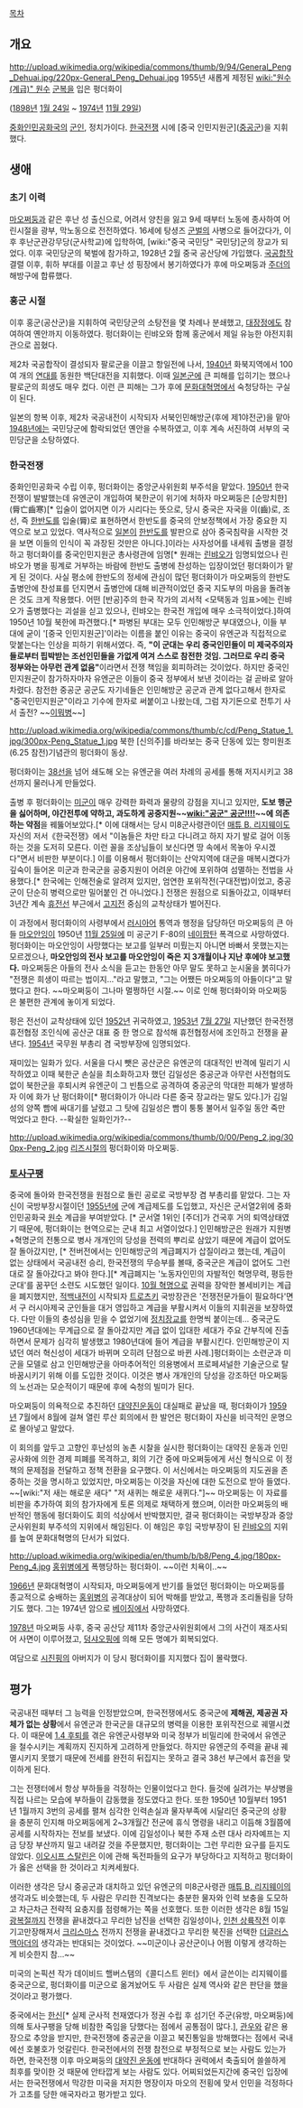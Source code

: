 [[목차]]

== 개요 ==
http://upload.wikimedia.org/wikipedia/commons/thumb/9/94/General_Peng_Dehuai.jpg/220px-General_Peng_Dehuai.jpg
1955년 새롭게 제정된 [[wiki:"원수(계급)"  원수]] [[군복]]을 입은 펑더화이

{{{+1 彭德怀·彭德懷(팽덕회) / Péng Déhuái}}} ([[1898년]] [[1월 24일]] ~ [[1974년]] [[11월 29일]])

[[중화인민공화국]]의 [[군인]], 정치가이다. [[한국전쟁]] 시에 [중국 인민지원군]([[중공군]])을 지휘했다.

== 생애 ==
=== 초기 이력 ===
[[마오쩌둥]]과 같은 후난 성 출신으로, 어려서 양친을 잃고 9세 때부터 노동에 종사하여 어린시절을 광부, 막노동으로 전전하였다. 16세에 탕셩즈 [[군벌]]의 사병으로 들어갔다가, 이후 후난군관강무당(군사학교)에 입학하여, [wiki:"중국 국민당" 국민당]군의 장교가 되었다. 이후 국민당군의 북벌에 참가하고, 1928년 2월 중국 공산당에 가입했다. [[국공합작]] 결렬 이후, 휘하 부대를 이끌고 후난 성 핑장에서 봉기하였다가 후에 마오쩌둥과 [[주더]]의 해방구에 합류했다.

=== 홍군 시절 ===
이후 홍군(공산군)을 지휘하여 국민당군의 소탕전을 몇 차례나 분쇄했고, [[대장정]]에도 참여하여 옌안까지 이동하였다. 펑더화이는 린뱌오와 함께 홍군에서 제일 유능한 야전지휘관으로 꼽혔다. 

제2차 국공합작이 결성되자 팔로군을 이끌고 항일전에 나서, [[1940년]] 화북지역에서 100여 개의 [[연대]]를 동원한 백단대전을 지휘했다. 이때 [[일본군]]에 큰 피해를 입히기는 했으나 팔로군의 희생도 매우 컸다. 이런 큰 피해는 그가 후에 [[문화대혁명]]에서 숙청당하는 구실이 된다.

일본의 항복 이후, 제2차 국공내전이 시작되자 서북인민해방군(후에 제1야전군)을 맡아 [[1948년]]에는 국민당군에 함락되었던 옌안을 수복하였고, 이후 계속 서진하여 서부의 국민당군을 소탕하였다.

=== 한국전쟁 ===
중화인민공화국 수립 이후, 펑더화이는 중앙군사위원회 부주석을 맡았다. [[1950년]] 한국전쟁이 발발했는데 유엔군이 개입하여 북한군이 위기에 처하자 마오쩌둥은 [순망치한](脣亡齒寒)[* 입술이 없어지면 이가 시리다는 뜻으로, 당시 중국은 자국을 이(齒)로, 조선, 즉 [[한반도]]를 입술(脣)로 표현하면서 한반도를 중국의 안보정책에서 가장 중요한 지역으로 보고 있었다. 역사적으로 [[일본]]이 [[한반도]]를 발판으로 삼아 중국침략을 시작한 것을 보면 이들의 인식이 꼭 과장된 것만은 아니다.]이라는 사자성어를 내세워 출병을 결정하고 펑더화이를 중국인민지원군 총사령관에 임명[* 원래는 [[린뱌오]]가 임명되었으나 린뱌오가 병을 핑계로 거부하는 바람에 한반도 출병에 찬성하는 입장이었던 펑더화이가 맡게 된 것이다. 사실 평소에 한반도의 정세에 관심이 많던 펑더화이가 마오쩌둥의 한반도 출병안에 찬성표를 던지면서 출병안에 대해 비관적이었던 중국 지도부의 마음을 돌려놓은 것도 크게 작용했다. 어떤 [반공]주의 한국 작가의 괴서적 <모택동과 임표>에는 린뱌오가 출병했다는 괴설을 싣고 있으나, 린뱌오는 한국전 개입에 매우 소극적이었다.]하여 1950년 10월 북한에 파견했다.[* 파병된 부대는 모두 인민해방군 부대였으나, 이들 부대에 굳이 '[중국 인민지원군]'이라는 이름을 붙인 이유는 중국이 유엔군과 직접적으로 맞붙는다는 인상을 피하기 위해서였다. 즉, '''"이 군대는 우리 중국인민들이 미 제국주의자들로부터 핍박받는 조선인민들을 가없게 여겨 스스로 참전한 것임. 그러므로 우리 중국 정부와는 아무런 관계 없음"'''이라면서 전쟁 책임을 회피하려는 것이었다. 하지만 중국인민지원군이 참가하자마자 유엔군은 이들이 중국 정부에서 보낸 것이라는 걸 곧바로 알아차렸다.  참전한 중공군 공군도 자기네들은 인민해방군 공군과 관계 없다고해서 한자로 "중국인민지원군"이라고 기수에 한자로 써붙이고 나왔는데, 그럼 자기돈으로 전투기 사서 출전? ~~[[이뭐병]]~~] 

http://upload.wikimedia.org/wikipedia/commons/thumb/c/cd/Peng_Statue_1.jpg/300px-Peng_Statue_1.jpg
북한 [신의주]를 바라보는 중국 단동에 있는 항미원조(6.25 참전)기념관의 펑더화이 동상.

펑더화이는 [[38선]]을 넘어 쇄도해 오는 유엔군을 여러 차례의 공세를 통해 저지시키고 38선까지 물러나게 만들었다.  

출병 후 펑더화이는 [[미군]]이 매우 강력한 화력과 물량의 강점을 지니고 있지만, '''도보 행군을 싫어하며, 야간전투에 약하고, 과도하게 공중지원~~[[wiki:"공군" 공군!!!!]]~~에 의존하는 약점'''을 꿰뚫어보았다.[* 이에 대해서는 당시 미8군사령관이던 [[매튜 B. 리지웨이]]도 자신의 저서《한국전쟁》에서 "이놈들은 차만 타고 다니려고 하지 자기 발로 걸어 이동하는 것을 도저히 모른다. 이런 꼴을 조상님들이 보신다면 땅 속에서 목놓아 우시겠다"면서 비판한 부분이다.] 이를 이용해서 펑더화이는 산악지역에 대군을 매복시켰다가 깊숙이 들어온 미군과 한국군을 공중지원이 어려운 야간에 포위하여 섬멸하는 전법을 사용했다.[* 한국에는 인해전술로 알려져 있지만, 엄연한 포위작전(구대전법)이었고, 중공군이 단순히 병력으로만 밀어붙인 건 아니었다.] 전쟁은 원점으로 되돌아갔고, 이때부터 3년간 계속 [[휴전선]] 부근에서 [[고지전]] 중심의 교착상태가 벌어진다.

이 과정에서 펑더화이의 사령부에서 [[러시아어]] 통역과 행정을 담당하던 마오쩌둥의 큰 아들 [[마오안잉]]이 1950년 [[11월 25일]]에 미 공군기 F-80의 [[네이팜탄]] 폭격으로 사망하였다. 펑더화이는 마오안잉이 사망했다는 보고를 일부러 미뤘는지 아니면 바빠서 못했는지는 모르겠으나, '''마오안잉의 전사 보고를 마오안잉이 죽은 지 3개월이나 지난 후에야 보고했다.''' 마오쩌둥은 아들의 전사 소식을 듣고는 한동안 아무 말도 못하고 눈시울을 붉히다가 "전쟁은 희생이 따르는 법이지..."라고 말했고, "그는 어쨌든 마오쩌둥의 아들이다"고 말했다고 한다. ~~마오쩌둥이 그나마 멀쩡하던 시절.~~ 이로 인해 펑더화이와 마오쩌둥은 불편한 관계에 놓이게 되었다. 

펑은 전선이 교착상태에 있던 [[1952년]] 귀국하였고, [[1953년]] [[7월 27일]] 지난했던 한국전쟁 휴전협정 조인식에 공산군 대표 중 한 명으로 참석해 휴전협정서에 조인하고 전쟁을 끝낸다. [[1954년]] 국무원 부총리 겸 국방부장에 임명되었다. 

재미있는 일화가 있다. 서울을 다시 뺏은 공산군은 유엔군의 대대적인 반격에 밀리기 시작하였고 이때 북한군 손실을 최소화하고자 했던 김일성은 중공군과 아무런 사전협의도 없이 북한군을 후퇴시켜 유엔군이 그 빈틈으로 공격하여 중공군의 막대한 피해가 발생하자 이에 화가 난 펑더화이[* 평더화이가 아니라 다른 중국 장교라는 말도 있다.]가 김일성의 양쪽 빰에 싸대기를 날렸고 그 탓에 김일성은 빰이 퉁퉁 불어서 일주일 동안 죽만 먹었다고 한다. --확실한 일화인가?--

http://upload.wikimedia.org/wikipedia/commons/thumb/0/00/Peng_2.jpg/300px-Peng_2.jpg
[[리즈시절]]의 펑더화이와 마오쩌둥.

=== [[토사구팽]] ===
중국에 돌아와 한국전쟁을 원점으로 돌린 공로로 국방부장 겸 부총리를 맡았다. 그는 자신이 국방부장시절이던  [[1955년]]에 군에 계급제도를 도입했고, 자신은 군서열2위에 중화인민공화국 [[원수]] 계급을 부여받았다. [* 군서열 1위인 [주더]가 건국후 거의 퇴역상태였기 때문에, 펑더화이는 현역으로는 군내 최고 서열이었다.] 인민해방군은 원래가 지원병+혁명군의 전통으로 병사 개개인의 당성을 전력의 뿌리로 삼았기 때문에 계급이 없어도 잘 돌아갔지만,  [* 전버전에서는 인민해방군의 계급폐지가 삽질이라고 했는데, 계급이 없는 상태에서 국공내전 승리, 한국전쟁의 무승부를 볼때, 중국군은 계급이 없어도 그런대로 잘 돌아갔다고 봐야 한다.][* 계급폐지는 '노동자인민의 자발적인 혁명무력, 평등한 군대'를 꿈꾸던 소련도 시도했던 일이다. [[10월 혁명]]으로 권력을 장악한 볼세비키는 계급을 폐지했지만, [[적백내전]]이 시작되자 [[트로츠키]] 국방장관은 '전쟁전문가들이 필요하다'면서 구 러시아제국 군인들을 대거 영입하고 계급을 부활시켜서 이들의 지휘권을 보장하였다. 다만 이들의 충성심을 믿을 수 없었기에 [[정치장교]]를 한명씩 붙이는데... 중국군도 1960년대에는 무계급으로 잘 돌아갔지만 계급 없이 입대한 세대가 주요 간부직에 진출하면서 문제가 심각히 발생했고 1980년대에 들어 계급을 부활시킨다. 인민해방군이 지녔던 여러 혁신성이 세대가 바뀌며 오히려 단점으로 바뀐 사례.]펑더화이는 소련군과 미군을 모델로 삼고 인민해방군을 아마추어적인 의용병에서 프로페셔널한 기술군으로 탈바꿈시키기 위해 이를 도입한 것이다. 이것은 병사 개개인의 당성을 강조하던 마오쩌둥의 노선과는 모순적이기 때문에 후에 숙청의 빌미가 된다. 

마오쩌둥이 의욕적으로 추진하던 [[대약진운동]]이 대실패로 끝났을 때, 펑더화이가 [[1959년]] 7월에서 8월에 걸쳐 열린 루산 회의에서 한 발언은 펑더화이 자신을 비극적인 운명으로 몰아넣고 말았다.

이 회의를 앞두고 고향인 후난성의 농촌 시찰을 실시한 펑더화이는 대약진 운동과 인민공사화에 의한 경제 피폐를 목격하고, 회의 기간 중에 마오쩌둥에게 서신 형식으로 이 정책의 문제점을 전달하고 정책 전환을 요구했다. 이 서신에서는 마오쩌둥의 지도권을 존중하는 것을 명시하고 있었지만, 마오쩌둥는 이것을 자신에 대한 도전으로 받아 들였다. ~~[wiki:"저 새는 해로운 새다" "저 새퀴는 해로운 새퀴다."]~~ 마오쩌둥는 이 자료를 비판을 추가하여 회의 참가자에게 토론 의제로 채택하게 했으며, 이러한 마오쩌둥의 배반적인 행동에 펑더화이도 회의 석상에서 반박했지만, 결국 펑더화이는 국방부장과 중앙군사위원회 부주석의 지위에서 해임된다. 이 해임은 후임 국방부장이 된 [[린뱌오]]의 지위를 높여 문화대혁명의 단서가 되었다.

http://upload.wikimedia.org/wikipedia/en/thumb/b/b8/Peng_4.jpg/180px-Peng_4.jpg
[[홍위병]]에게 폭행당하는 펑더화이. ~~이런 치욕이..~~

[[1966년]] 문화대혁명이 시작되자, 마오쩌둥에게 반기를 들었던 펑더화이는 마오쩌둥를 종교적으로 숭배하는 [[홍위병]]의 공격대상이 되어 박해를 받았고, 폭행과 조리돌림을 당하기도 했다. 그는 1974년 암으로 [[베이징]]에서 사망하였다.

[[1978년]] 마오쩌둥 사후, 중국 공산당 제11차 중앙군사위원회에서 그의 사건이 재조사되어 사면이 이루어졌고, [[덩샤오핑]]에 의해 모든 명예가 회복되었다.

여담으로 [[시진핑]]의 아버지가 이 당시 펑더화이를 지지했다 집이 몰락했다.

== 평가 ==
국공내전 때부터 그 능력을 인정받았으며, 한국전쟁에서도 중국군에 '''제해권, 제공권 자체가 없는 상황'''에서 유엔군과 한국군을 대규모의 병력을 이용한 포위작전으로 궤멸시켰다. 이 때문에 [[1.4 후퇴]]를 겪은 유엔군사령부와 미국 정부가 비밀리에 한국에서 유엔군을 철수시키는 계획까지 진지하게 고려하게 만들었다. 하지만 유엔군의 주력을 끝내 궤멸시키지 못했기 때문에 전세를 완전히 뒤집지는 못하고 결국 38선 부근에서 휴전을 맞이하게 된다.

그는 전쟁터에서 항상 부하들을 걱정하는 인물이었다고 한다. 들것에 실려가는 부상병을 직접 나르는 모습에 부하들이 감동했을 정도였다고 한다. 또한 1950년 10월부터 1951년 1월까지 3번의 공세를 펼쳐 심각한 인력손실과 물자부족에 시달리던 중국군의 상황을 충분히 인지해 마오쩌둥에게 2~3개월간 전군에 휴식 명령을 내리고 이듬해 3월쯤에 공세를 시작하자는 전보를 보냈다. 이에 김일성이나 북한 주재 소련 대사 라자예프는 지금 당장 부산까지 밀고 내려갈 것을 주문했지만, 펑더화이는 그런 무리한 요구를 듣지도 않았다. [[이오시프 스탈린]]은 이에 관해 독전파들의 요구가 부당하다고 지적하고 펑더화이가 옳은 선택을 한 것이라고 치켜세웠다.

이러한 생각은 당시 중공군과 대치하고 있던 유엔군의 미8군사령관 [[매튜 B. 리지웨이]]의 생각과도 비슷했는데, 두 사람은 무리한 진격보다는 충분한 물자와 인력 보충을 도모하고 차근차근 전략적 요충지를 점령해가는 쪽을 선호했다. 또한 이러한 생각은 8월 15일 [[광복절]]까지 전쟁을 끝내겠다고 무리한 남진을 선택한 김일성이나, [[인천 상륙작전]] 이후 기고만장해져서 [[크리스마스]] 전까지 전쟁을 끝내겠다고 무리한 북진을 선택한 [[더글러스 맥아더]]의 생각과는 반대되는 것이었다. ~~미군이나 공산군이나 어쩜 이렇게 생각하는게 비슷한지 참...~~

미국의 논픽션 작가 데이비드 핼버스탬의《콜디스트 윈터》에서 글쓴이는 리지웨이를 중국군으로, 펑더화이를 미군으로 옮겨놨어도 두 사람은 실제 역사와 같은 판단을 했을 것이라고 평가했다.

중국에서는 [[한신]][* 실제 군사적 천재였다가 정권 수립 후 섬기던 주군(유방, 마오쩌둥)에 의해 토사구팽을 당해 비참한 죽임을 당했다는 점에서 공통점이 많다.], [[관우]]와 같은 용장으로 추앙을 받지만, 한국전쟁에 중공군을 이끌고 북진통일을 방해했다는 점에서 국내에선 호불호가 엇갈린다. 한국전에서의 전쟁 참전으로 부정적으로 보는 사람도 있는가 하면, 한국전쟁 이후 마오쩌둥의 [[대약진 운동]]에 반대하다 권력에서 축출되어 쓸쓸하게 최후를 맞이한 것 때문에 안타깝게 보는 사람도 있다. 어찌되었든지간에 중국인 입장에서는 한국전쟁에서 막강한 미국을 저지한 명장이자 마오의 전횡에 맞서 인민을 걱정하다가 고초를 당한 애국자라고 평가받고 있다.
